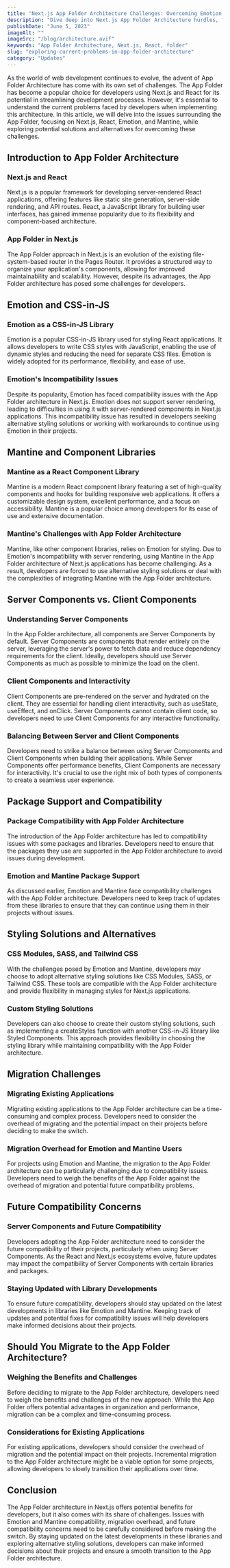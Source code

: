```yaml
---
title: "Next.js App Folder Architecture Challenges: Overcoming Emotion & Mantine Compatibility"
description: "Dive deep into Next.js App Folder Architecture hurdles, from Emotion & Mantine compatibility to migration challenges. Discover strategies for seamless transitions and future-proofing."
publishDate: "June 5, 2023"
imageAlt: ""
imageSrc: "/blog/architecture.avif"
keywords: "App Folder Architecture, Next.js, React, folder"
slug: "exploring-current-problems-in-app-folder-architecture"
category: "Updates"
---
```


As the world of web development continues to evolve, the advent of App Folder Architecture has come with its own set of challenges. The App Folder has become a popular choice for developers using Next.js and React for its potential in streamlining development processes. However, it's essential to understand the current problems faced by developers when implementing this architecture. In this article, we will delve into the issues surrounding the App Folder, focusing on Next.js, React, Emotion, and Mantine, while exploring potential solutions and alternatives for overcoming these challenges.

## Introduction to App Folder Architecture

### Next.js and React

Next.js is a popular framework for developing server-rendered React applications, offering features like static site generation, server-side rendering, and API routes. React, a JavaScript library for building user interfaces, has gained immense popularity due to its flexibility and component-based architecture.

### App Folder in Next.js

The App Folder approach in Next.js is an evolution of the existing file-system-based router in the Pages Router. It provides a structured way to organize your application's components, allowing for improved maintainability and scalability. However, despite its advantages, the App Folder architecture has posed some challenges for developers.

## Emotion and CSS-in-JS

### Emotion as a CSS-in-JS Library

Emotion is a popular CSS-in-JS library used for styling React applications. It allows developers to write CSS styles with JavaScript, enabling the use of dynamic styles and reducing the need for separate CSS files. Emotion is widely adopted for its performance, flexibility, and ease of use.

### Emotion's Incompatibility Issues

Despite its popularity, Emotion has faced compatibility issues with the App Folder architecture in Next.js. Emotion does not support server rendering, leading to difficulties in using it with server-rendered components in Next.js applications. This incompatibility issue has resulted in developers seeking alternative styling solutions or working with workarounds to continue using Emotion in their projects.

## Mantine and Component Libraries

### Mantine as a React Component Library

Mantine is a modern React component library featuring a set of high-quality components and hooks for building responsive web applications. It offers a customizable design system, excellent performance, and a focus on accessibility. Mantine is a popular choice among developers for its ease of use and extensive documentation.

### Mantine's Challenges with App Folder Architecture

Mantine, like other component libraries, relies on Emotion for styling. Due to Emotion's incompatibility with server rendering, using Mantine in the App Folder architecture of Next.js applications has become challenging. As a result, developers are forced to use alternative styling solutions or deal with the complexities of integrating Mantine with the App Folder architecture.

## Server Components vs. Client Components

### Understanding Server Components

In the App Folder architecture, all components are Server Components by default. Server Components are components that render entirely on the server, leveraging the server's power to fetch data and reduce dependency requirements for the client. Ideally, developers should use Server Components as much as possible to minimize the load on the client.

### Client Components and Interactivity

Client Components are pre-rendered on the server and hydrated on the client. They are essential for handling client interactivity, such as useState, useEffect, and onClick. Server Components cannot contain client code, so developers need to use Client Components for any interactive functionality.

### Balancing Between Server and Client Components

Developers need to strike a balance between using Server Components and Client Components when building their applications. While Server Components offer performance benefits, Client Components are necessary for interactivity. It's crucial to use the right mix of both types of components to create a seamless user experience.

## Package Support and Compatibility

### Package Compatibility with App Folder Architecture

The introduction of the App Folder architecture has led to compatibility issues with some packages and libraries. Developers need to ensure that the packages they use are supported in the App Folder architecture to avoid issues during development.

### Emotion and Mantine Package Support

As discussed earlier, Emotion and Mantine face compatibility challenges with the App Folder architecture. Developers need to keep track of updates from these libraries to ensure that they can continue using them in their projects without issues.

## Styling Solutions and Alternatives

### CSS Modules, SASS, and Tailwind CSS

With the challenges posed by Emotion and Mantine, developers may choose to adopt alternative styling solutions like CSS Modules, SASS, or Tailwind CSS. These tools are compatible with the App Folder architecture and provide flexibility in managing styles for Next.js applications.

### Custom Styling Solutions

Developers can also choose to create their custom styling solutions, such as implementing a createStyles function with another CSS-in-JS library like Styled Components. This approach provides flexibility in choosing the styling library while maintaining compatibility with the App Folder architecture.

## Migration Challenges

### Migrating Existing Applications

Migrating existing applications to the App Folder architecture can be a time-consuming and complex process. Developers need to consider the overhead of migrating and the potential impact on their projects before deciding to make the switch.

### Migration Overhead for Emotion and Mantine Users

For projects using Emotion and Mantine, the migration to the App Folder architecture can be particularly challenging due to compatibility issues. Developers need to weigh the benefits of the App Folder against the overhead of migration and potential future compatibility problems.

## Future Compatibility Concerns

### Server Components and Future Compatibility

Developers adopting the App Folder architecture need to consider the future compatibility of their projects, particularly when using Server Components. As the React and Next.js ecosystems evolve, future updates may impact the compatibility of Server Components with certain libraries and packages.

### Staying Updated with Library Developments

To ensure future compatibility, developers should stay updated on the latest developments in libraries like Emotion and Mantine. Keeping track of updates and potential fixes for compatibility issues will help developers make informed decisions about their projects.

## Should You Migrate to the App Folder Architecture?

### Weighing the Benefits and Challenges

Before deciding to migrate to the App Folder architecture, developers need to weigh the benefits and challenges of the new approach. While the App Folder offers potential advantages in organization and performance, migration can be a complex and time-consuming process.

### Considerations for Existing Applications

For existing applications, developers should consider the overhead of migration and the potential impact on their projects. Incremental migration to the App Folder architecture might be a viable option for some projects, allowing developers to slowly transition their applications over time.

## Conclusion

The App Folder architecture in Next.js offers potential benefits for developers, but it also comes with its share of challenges. Issues with Emotion and Mantine compatibility, migration overhead, and future compatibility concerns need to be carefully considered before making the switch. By staying updated on the latest developments in these libraries and exploring alternative styling solutions, developers can make informed decisions about their projects and ensure a smooth transition to the App Folder architecture.
